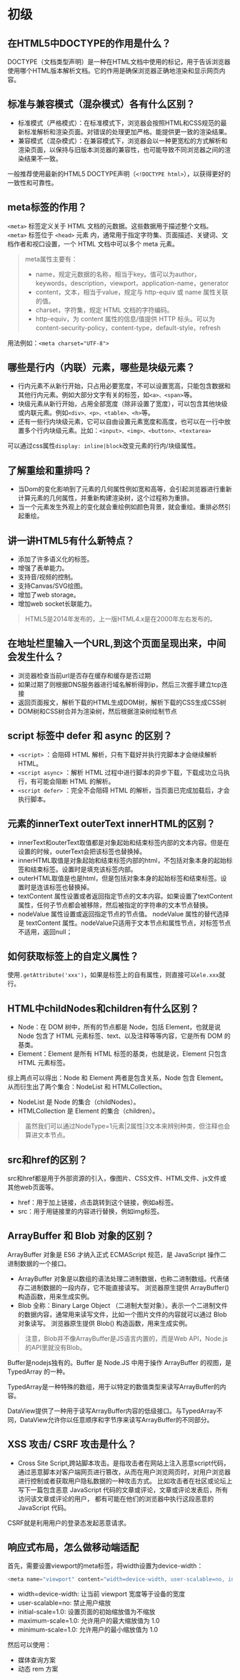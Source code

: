 # 初级
## 在HTML5中DOCTYPE的作用是什么？
DOCTYPE（文档类型声明）是一种在HTML文档中使用的标记，用于告诉浏览器使用哪个HTML版本解析文档。它的作用是确保浏览器正确地渲染和显示网页内容。

## 标准与兼容模式（混杂模式）各有什么区别？

* 标准模式（严格模式）：在标准模式下，浏览器会按照HTML和CSS规范的最新标准解析和渲染页面。对错误的处理更加严格。能提供更一致的渲染结果。
* 兼容模式（混杂模式）：在兼容模式下，浏览器会以一种更宽松的方式解析和渲染页面，以保持与旧版本浏览器的兼容性，也可能导致不同浏览器之间的渲染结果不一致。

一般推荐使用最新的HTML5 DOCTYPE声明（`<!DOCTYPE html>`），以获得更好的一致性和可靠性。

## meta标签的作用？
`<meta>` 标签定义关于 HTML 文档的元数据。这些数据用于描述整个文档。
`<meta>` 标签位于 `<head>` 元素 内，通常用于指定字符集、页面描述、关键词、文档作者和视口设置，一个 HTML 文档中可以多个 meta 元素。

> meta属性主要有：
> * name，规定元数据的名称，相当于key。值可以为author，keywords，description，viewport，application-name，generator
> * content，文本，相当于value，规定与 http-equiv 或 name 属性关联的值。
> * charset，字符集，规定 HTML 文档的字符编码。
> * http-equiv，为 content 属性的信息/值提供 HTTP 标头。可以为content-security-policy，content-type，default-style，refresh

用法例如：`<meta charset="UTF-8">`

## 哪些是行内（内联）元素，哪些是块级元素？
* 行内元素不从新行开始，只占用必要宽度，不可以设置宽高，只能包含数据和其他行内元素。例如大部分文字有关的标签，如`<a>、<span>`等。
* 块级元素从新行开始，占用全部宽度（除非设置了宽度），可以包含其他块级或内联元素。例如`<div>、<p>、<table>、<h>`等。
* 还有一些行内块级元素，它可以自由设置元素宽度和高度，也可以在一行中放置多个行内块级元素。比如：`<input>、<img>、<button>、<textarea>`

可以通过css属性`display: inline|block`改变元素的行内/块级属性。

## 了解重绘和重排吗？
* 当Dom的变化影响到了元素的几何属性例如宽和高等，会引起浏览器进行重新计算元素的几何属性，并重新构建渲染树，这个过程称为重排。
* 当一个元素发生外观上的变化就会重绘例如颜色背景，就会重绘。重排必然引起重绘。

## 讲一讲HTML5有什么新特点？
* 添加了许多语义化的标签。
* 增强了表单能力。
* 支持音/视频的控制。
* 支持Canvas/SVG绘图。
* 增加了web storage。
* 增加web socket长联能力。

> HTML5是2014年发布的，上一版HTML4.x是在2000年左右发布的。

## 在地址栏里输入一个URL,到这个页面呈现出来，中间会发生什么？
* 浏览器检查当前url是否存在缓存和缓存是否过期
* 如果过期了则根据DNS服务器进行域名解析得到ip，然后三次握手建立tcp连接
* 返回页面报文，解析下载的HTML生成DOM树，解析下载的CSS生成CSS树
* DOM树和CSS树合并为渲染树，然后根据渲染树绘制节点

## script 标签中 defer 和 async 的区别？
* `<script>` ：会阻碍 HTML 解析，只有下载好并执行完脚本才会继续解析 HTML。
* `<script async>` ：解析 HTML 过程中进行脚本的异步下载，下载成功立马执行，有可能会阻断 HTML 的解析。
* `<script defer>` ：完全不会阻碍 HTML 的解析，当页面已完成加载后，才会执行脚本。

## 元素的innerText outerText innerHTML的区别？
* innerText和outerText取值都是对象起始和结束标签内部的文本内容。但是在设置的时候，outerText会把该标签也替换掉。
* innerHTML取值是对象起始和结束标签内部的html，不包括对象本身的起始标签和结束标签。设置时是填充该标签内部。
* outerHTML取值是也是html，但是包括对象本身的起始标签和结束标签。设置时是连该标签也替换掉。
* textContent 属性设置或者返回指定节点的文本内容。如果设置了textContent属性，任何子节点都会被移除，然后被指定的字符串的文本节点替换。
* nodeValue 属性设置或返回指定节点的节点值。
nodeValue 属性的替代选择是 textContent 属性。nodeValue只适用于文本节点和属性节点，对标签节点不适用，返回null；

## 如何获取标签上的自定义属性？
使用`.getAttribute('xxx')`，如果是标签上的自有属性，则直接可以`ele.xxx`就行。

## HTML中childNodes和children有什么区别？
* Node：在 DOM 树中，所有的节点都是 Node，包括 Element，也就是说 Node 包含了 HTML 元素标签、text、以及注释等等内容，它是所有 DOM 的基类。
* Element：Element 是所有 HTML 标签的基类，也就是说，Element 只包含 HTML 元素标签。

综上两点可以得出：Node 和 Element 两者是包含关系，Node 包含 Element。
从而衍生出了两个集合：NodeList 和 HTMLCollection。
* NodeList 是 Node 的集合（childNodes）。
* HTMLCollection 是 Element 的集合（children）。

> 虽然我们可以通过NodeType=1元素|2属性|3文本来辨别种类，但注释也会算进文本节点。

## src和href的区别？
src和href都是用于外部资源的引入，像图片、CSS文件、HTML文件、js文件或其他web页面等。
* href：用于加上链接，点击跳转到这个链接，例如a标签。
* src：用于用链接里的内容进行替换，例如img标签。
## ArrayBuffer 和 Blob 对象的区别？

ArrayBuffer 对象是 ES6 才纳入正式 ECMAScript 规范，是 JavaScript 操作二进制数据的一个接口。
* ArrayBuffer 对象是以数组的语法处理二进制数据，也称二进制数组。代表储存二进制数据的一段内存，它不能直接读写。
浏览器原生提供 ArrayBuffer() 构造函数，用来生成实例。
* Blob 全称：Binary Large Object （二进制大型对象）。表示一个二进制文件的数据内容，通常用来读写文件，比如一个图片文件的内容就可以通过 Blob 对象读写。
浏览器原生提供 Blob() 构造函数，用来生成实例。

> 注意，Blob并不像ArrayBuffer是JS语⾔内置的，⽽是Web API，Node.js的API⾥就没有Blob。

Buffer是nodejs独有的。Buffer 是 Node.JS 中用于操作 ArrayBuffer 的视图，是 TypedArray 的一种。

TypedArray是一种特殊的数组，用于以特定的数值类型来读写ArrayBuffer的内容。

DataView提供了一种用于读写ArrayBuffer内容的低级接口。与TypedArray不同，DataView允许你以任意顺序和字节序来读写ArrayBuffer的不同部分。

## XSS 攻击/ CSRF 攻击是什么？
* Cross Site Script,跨站脚本攻击。是指攻击者在网站上注入恶意script代码，
通过恶意脚本对客户端网页进行篡改，从而在用户浏览网页时，对用户浏览器进行控制或者获取用户隐私数据的一种攻击方式。
比如攻击者在社区或论坛上写下一篇包含恶意 JavaScript 代码的文章或评论，文章或评论发表后，所有访问该文章或评论的用户，
都有可能在他们的浏览器中执行这段恶意的 JavaScript 代码。

CSRF就是利用用户的登录态发起恶意请求。

## 响应式布局，怎么做移动端适配
首先，需要设置viewport的meta标签，将width设置为device-width：
```js
<meta name="viewport" content="width=device-width, user-scalable=no, initial-scale=1.0, maximum-scale=1.0, minimum-scale=1.0">
```
* width=device-width: 让当前 viewport 宽度等于设备的宽度
* user-scalable=no: 禁止用户缩放
* initial-scale=1.0: 设置页面的初始缩放值为不缩放
* maximum-scale=1.0: 允许用户的最大缩放值为 1.0
* minimum-scale=1.0: 允许用户的最小缩放值为 1.0

然后可以使用：
* 媒体查询方案
* 动态 rem 方案
